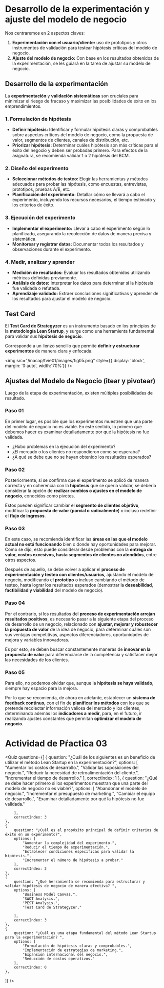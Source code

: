 # Desarrollo de la experimentación y ajuste del modelo de negocio

Nos centraremos en 2 aspectos claves:

1. **Experimentación con el usuario/cliente:** uso de prototipos y otros instrumentos de validación para testear hipótesis críticas del modelo de negocio.
2. **Ajuste del modelo de negocio:** Con base en los resultados obtenidos de la experimentación, se les guiará en la tarea de ajustar su modelo de negocio.

## Desarrollo de la experimentación

La **experimentación** y **validación sistemáticas** son cruciales para minimizar el riesgo de fracaso y maximizar las posibilidades de éxito en los emprendimientos.

### 1. Formulación de hipótesis

- **Definir hipótesis:** Identificar y formular hipótesis claras y comprobables sobre aspectos críticos del modelo de negocio, como la propuesta de valor, segmentos de clientes, canales de distribución, etc.
- **Priorizar hipótesis:** Determinar cuáles hipótesis son más críticas para el éxito del negocio y deben ser probadas primero. Para efectos de la asignatura, se recomienda validar 1 o 2 hipótesis del BCM.

### 2. Diseño del experimento

- **Seleccionar métodos de testeo:** Elegir las herramientas y métodos adecuados para probar las hipótesis, como encuestas, entrevistas, prototipos, pruebas A/B, etc.
- **Planificación del experimento:** Detallar cómo se llevará a cabo el experimento, incluyendo los recursos necesarios, el tiempo estimado y los criterios de éxito.

### 3. Ejecución del experimento

- **Implementar el experimento:** Llevar a cabo el experimento según lo planificado, asegurando la recolección de datos de manera precisa y sistemática.
- **Monitorear y registrar datos:** Documentar todos los resultados y observaciones durante el experimento.

### 4. Medir, analizar y aprender

- **Medición de resultados:** Evaluar los resultados obtenidos utilizando métricas definidas previamente.
- **Análisis de datos:** Interpretar los datos para determinar si la hipótesis fue validada o refutada.
- **Aprendizaje validado:** Extraer conclusiones significativas y aprender de los resultados para ajustar el modelo de negocio.

## Test Card

El **Test Card de Strategyzer** es un instrumento basado en los principios de la **metodología Lean Startup**, y surge como una herramienta fundamental para validar sus **hipótesis de negocio**.

Corresponde a un lienzo sencillo que permite **definir y estructurar experimentos** de manera clara y enfocada.

<img
	src="/inacap/fvie01/images/fig05.png"
	style={{ display: 'block', margin: '0 auto', width:'70%'}}
/>

## Ajustes del Modelo de Negocio (itear y pivotear)

Luego de la etapa de experimentación, existen múltiples posibilidades de resultado.

### Paso 01
En primer lugar, es posible que los experimentos muestren que una parte del modelo de negocio no es viable. En este sentido, lo primero que debemos hacer es examinar detalladamente por qué la hipótesis no fue validada.

- ¿Hubo problemas en la ejecución del experimento? 
- ¿El mercado o los clientes no respondieron como se esperaba? 
- ¿A qué se debe que no se hayan obtenido los resultados esperados?

### Paso 02
Posteriormente, si se confirma que el experimento se aplicó de manera correcta y en coherencia con la **hipótesis** que se quería validar, se debería considerar la opción de **realizar cambios o ajustes en el modelo de negocio**, conocidos como pivotes.

Estos pueden significar cambiar el **segmento de clientes objetivo**, modificar la **propuesta de valor (parcial o radicalmente)** o incluso redefinir el **flujo de ingresos**.

### Paso 03
En este caso, se recomienda identificar las **áreas en las que el modelo actual no está funcionando** bien o donde hay oportunidades para mejorar. Como se dijo, esto puede considerar desde problemas con la **entrega de valor, costos excesivos, hasta segmentos de clientes no atendidos**, entre otros aspectos.

Después de aquello, se debe volver a aplicar el **proceso de experimentación y testeo con clientes/usuarios**, ajustando el modelo de negocio, modificando el **prototipo** o incluso cambiando el método de testeo, hasta lograr los resultados esperados (demostrar la **deseabilidad**, **factibilidad y viabilidad** del modelo de negocio).

### Paso 04
Por el contrario, si los resultados del **proceso de experimentación arrojan resultados positivos**, es necesario pasar a la siguiente etapa del proceso de desarrollo de un negocio, relacionado con **ajustar, mejorar y robustecer la propuesta de valor** de la idea de negocio, para determinar cuáles son sus ventajas competitivas, aspectos diferenciadores, oportunidades de mejora y variables innovadoras.

Es por esto, se deben buscar constantemente maneras de **innovar en la propuesta de valor** para diferenciarse de la competencia y satisfacer mejor las necesidades de los clientes.

### Paso 05
Para ello, no podemos olvidar que, aunque la **hipótesis se haya validado**, siempre hay espacio para la mejora.

Por lo que se recomienda, de ahora en adelante, establecer un **sistema de feedback continuo**, con el fin de **planificar los métodos** con los que se pretende recolectar información valiosa del mercado y los clientes, determinando además los **indicadores a medir**, para, en el futuro, ir realizando ajustes constantes que permitan **optimizar el modelo de negocio**.

# Actividad de Pŕactica 03

<Quiz questions={[
	{
		question: "¿Cuál de los siguientes es un beneficio de utilizar el método Lean Startup en la experimentación?",
		options: [
			"Aumentar los costos de desarrollo.",
			"Validar las suposiciones del negocio.",
			"Reducir la necesidad de retroalimentación del cliente.",
			"Incrementar el tiempo de desarrollo."
		],
		correctIndex: 1
	},
    {
		question: "¿Qué se debe hacer primero si los experimentos muestran que una parte del modelo de negocio no es viable?",
		options: [
			"Abandonar el modelo de negocio.",
			"Incrementar el presupuesto de marketing.",
			"Cambiar el equipo de desarrollo.",
			"Examinar detalladamente por qué la hipótesis no fue validada."

		],
		correctIndex: 3
	},
    {
		question: "¿Cuál es el propósito principal de definir criterios de éxito en un experimento?",
		options: [
			"Aumentar la complejidad del experimento.",
			"Reducir el tiempo de experimentación.",
			"Establecer condiciones específicas para validar la hipótesis.",
			"Incrementar el número de hipótesis a probar."
		],
		correctIndex: 2
	},
    {
		question: "¿Qué herramienta se recomienda para estructurar y validar hipótesis de negocio de manera efectiva? ",
		options: [
			"Business Model Canvas.",
			"SWOT Analysis.",
			"PEST Analysis.",
			"Test Card de Strategyzer."

		],
		correctIndex: 3
	},
    {
		question: "¿Cuál es una etapa fundamental del método Lean Startup para la experimentación? ",
		options: [
			"Formulación de hipótesis claras y comprobables.",
			"Implementación de estrategias de marketing.",
			"Expansión internacional del negocio.",
			"Reducción de costos operativos."
		],
		correctIndex: 0
	},
]} />
